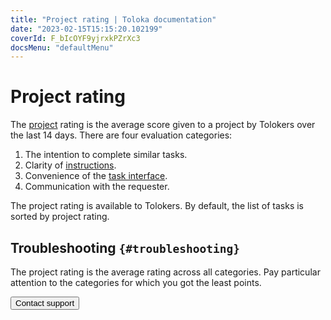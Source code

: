 ```yaml
---
title: "Project rating | Toloka documentation"
date: "2023-02-15T15:15:20.102199"
coverId: F_bIcOYF9yjrxkPZrXc3
docsMenu: "defaultMenu"
---
```



# Project rating

The [project](/docs/glossary#project) rating is the average score given to a project by Tolokers over the last 14 days. There are four evaluation categories:

1. The intention to complete similar tasks.
1. Clarity of [instructions](/docs/glossary#instructions).
1. Convenience of the [task interface](/docs/glossary#task-interface).
1. Communication with the requester.

The project rating is available to Tolokers. By default, the list of tasks is sorted by project rating.

## Troubleshooting `{#troubleshooting}`

<Cut title="How can I increase the project's rating?">

The project rating is the average rating across all categories. Pay particular attention to the categories for which you got the least points.

<TroubleshootingLowRatingSimilarTasks/>

<TroubleshootingLowRatingInstructions/>

<TroubleshootingLowRatingInterface/>

<TroubleshootingLowRatingCommunication/>

</Cut>

<Button themeColor="light" view="default" size="l" type="link" url="/docs/guide/troubleshooting/support?form-source=guide-project-rating-stat">Contact support</Button>
